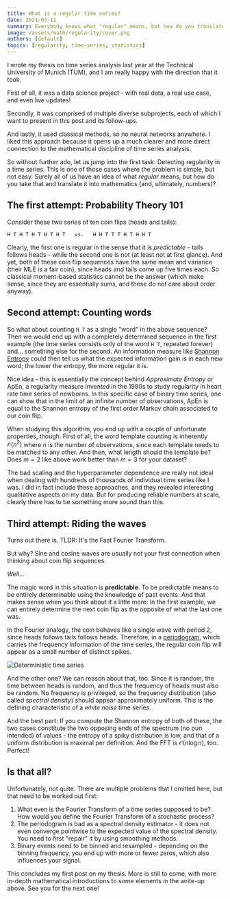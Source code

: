 ```yaml
---
title: What is a regular time series?
date: 2021-03-11
summary: Everybody knows what "regular" means, but how do you translate your intuition into math?
image: /assets/math/regularity/cover.png
authors: [default]
topics: [regularity, time-series, statistics]
---
```


I wrote my thesis on time series analysis last year at the Technical University of Munich (TUM), and I am really happy with the direction that it took. 

First of all, it was a data science project - with real data, a real use case, and even live updates! 

Secondly, it was comprised of multiple diverse subprojects, each of which I want to present in this post and its follow-ups. 

And lastly, it used classical methods, so no neural networks anywhere. I liked this approach because it opens up a much clearer and more direct connection to the mathematical discipline of time series analysis.

So without further ado, let us jump into the first task: Detecting regularity in a time series. This is one of those cases where the problem is simple, but not easy. Surely all of us have an idea of what *regular* means, but how do you take that and translate it into mathematics (and, ultimately, numbers)?

## The first attempt: Probability Theory 101

Consider these two series of ten coin flips (heads and tails):
```
H T H T H T H T H T   vs.   H H T T T H T H H T
```
Clearly, the first one is regular in the sense that it is *predictable* - tails follows heads - while the second one is not (at least not at first glance). And yet, both of these coin flip sequences have the same mean and variance (their MLE is a fair coin), since heads and tails come up five times each. So classical moment-based statistics cannot be the answer (which make sense, since they are essentially sums, and these do not care about order anyway).

## Second attempt: Counting words

So what about counting `H T` as a single "word" in the above sequence? Then we would end up with a completely determined sequence in the first example (the time series consists only of the word `H T`, repeated forever) and... something else for the second. An information measure like [Shannon Entropy](https://en.wikipedia.org/wiki/Entropy_(information_theory)) could then tell us what the expected information gain is in each new word; the lower the entropy, the more regular it is.

Nice idea - this is essentially the concept behind *Approximate Entropy* or ApEn, a regularity measure invented in the 1990s to study regularity in heart rate time series of newborns. In this specific case of binary time series, one can show that in the limit of an infinite number of observations, ApEn is equal to the Shannon entropy of the first order Markov chain associated to our coin flip.

When studying this algorithm, you end up with a couple of unfortunate properties, though. First of all, the word template counting is inherently $\mathcal{O}(n^2)$ where $n$ is the number of observations, since each template needs to be matched to any other. And then, what length should the template be? Does $m = 2$ like above work better than $m = 3$ for your dataset?

The bad scaling and the hyperparameter dependence are really not ideal when dealing with hundreds of thousands of individual time series like I was. I did in fact include these approaches, and they revealed interesting qualitative aspects on my data. But for producing reliable numbers at scale, clearly there has to be something more sound than this.

## Third attempt: Riding the waves

Turns out there is. TLDR: It's the Fast Fourier Transform.

But why? Sine and cosine waves are usually not your first connection when thinking about coin flip sequences.

*Well...*

The magic word in this situation is **predictable**. To be predictable means to be entirely determinable using the knowledge of past events. And that makes sense when you think about it a little more: In the first example, we can entirely determine the next coin flip as the opposite of what the last one was.

In the Fourier analogy, the coin behaves like a single wave with period 2, since heads follows tails follows heads. Therefore, in a [periodogram](https://en.wikipedia.org/wiki/Periodogram), which carries the frequency information of the time series, the regular coin flip will appear as a small number of distinct spikes.

![Deterministic time series](/assets/math/regularity/deterministic_spectraldensity.png)

And the other one? We can reason about that, too. Since it is random, the time between heads is random, and thus the frequency of heads must also be random. No frequency is privileged, so the frequency distribution (also called *spectral density*) should appear approximately uniform. This is the defining characteristic of a *white noise* time series.

And the best part: If you compute the Shannon entropy of both of these, the two cases constitute the two opposing ends of the spectrum (no pun intended) of values - the entropy of a spiky distribution is low, and that of a uniform distribution is maximal per definition. And the FFT is $\mathcal{O}(n\log n)$, too. Perfect!

## Is that all?

Unfortunately, not quite. There are multiple problems that I omitted here, but that need to be worked out first:

1. What even is the Fourier Transform of a time series supposed to be? How would you define the Fourier Transform of a stochastic process?
2. The periodogram is bad as a spectral density estimator - it does not even converge pointwise to the expected value of the spectral density. You need to first "repair" it by using smoothing methods.
3. Binary events need to be binned and resampled - depending on the binning frequency, you end up with more or fewer zeros, which also influences your signal.

This concludes my first post on my thesis. More is still to come, with more in-depth mathematical introductions to some elements in the write-up above. See you for the next one!